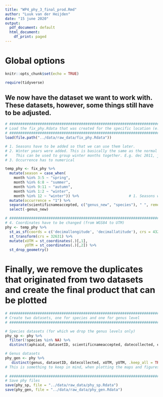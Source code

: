 ```yaml
---
title: "WP4_phy_3_final_prod.Rmd"
author: "Luuk van der Heijden"
date: "15 june 2020"
output:
  pdf_document: default
  html_document:
    df_print: paged
---
```


# Global options

```r

knitr::opts_chunk$set(echo = TRUE)

require(tidyverse)
```

## We now have the dataset we want to work with. These datasets, however, some things still have to be adjusted. 

```r

# #############################################################################
# Load the fix_phy.Rdata that was created for the specific location (e.g. NorthSea)
# #############################################################################
load(file.path("../data/raw_data/fix_phy.Rdata"))

# 1. Seasons have to be added so that we can use them later. 
# 2. Winter years were added. This is basically the same as the normal year, except for december in which we add a year
#    This can be used to group winter months together. E.g. dec 2011, jan 2012 and feb 2012 are all in one winter season
# 3. Occurrence has to numerical

temp_phy <- fix_phy %>%
  mutate(season = case_when(
    month %in% 3:5 ~ "spring",
    month %in% 6:8 ~ "summer",
    month %in% 9:11 ~ "autumn",
    month %in% 1:2 ~ "winter",
    month %in% 12 ~ "winter")) %>%                       # 1. Seasons were added
  mutate(occurrence = "1") %>%
  separate(scientificnameaccepted, c("genus_new", "species"), " ", remove = FALSE) %>%
  select(-genus_new)

# #############################################################################
# 4. Coordinates have to be changed (from WGS84 to UTM)
phy <- temp_phy %>% 
  st_as_sf(coords = c('decimallongitude', 'decimallatitude'), crs = 4326) %>%  # This was the old coordinate code
  st_transform(crs = 32631) %>%                                                # This is the new coordinate code used
  mutate(xUTM = st_coordinates(.)[,1],                                         # We then extract them and assign them
         yUTM = st_coordinates(.)[,2]) %>%                                     # to x and y columns
  st_drop_geometry()                                                           # and drop the old geometry column

```

# Finally, we remove the duplicates that originated from two datasets and create the final product that can be plotted

```r

# #############################################################################
# Create two datasets, one for species and one for genus level
# #############################################################################

# Species datasets (for which we drop the genus levels only)
phy_sp <- phy %>%
  filter(!species %in% NA) %>%
  distinct(aphiaid, datasetID, scientificnameaccepted, datecollected, eventid, xUTM, yUTM, year,season, occurrence, .keep_all = TRUE) 

# Genus datasets
phy_gen <- phy %>%
   distinct(genus, datasetID, datecollected, xUTM, yUTM, .keep_all = TRUE) # Here we remove the duplicates that originated due to focussing on genera alone
# This is something to keep in mind, when plotting the maps and figures.
  
# #############################################################################
# Save phy files
save(phy_sp, file = "../data/raw_data/phy_sp.Rdata")
save(phy_gen, file = "../data/raw_data/phy_gen.Rdata")

```
